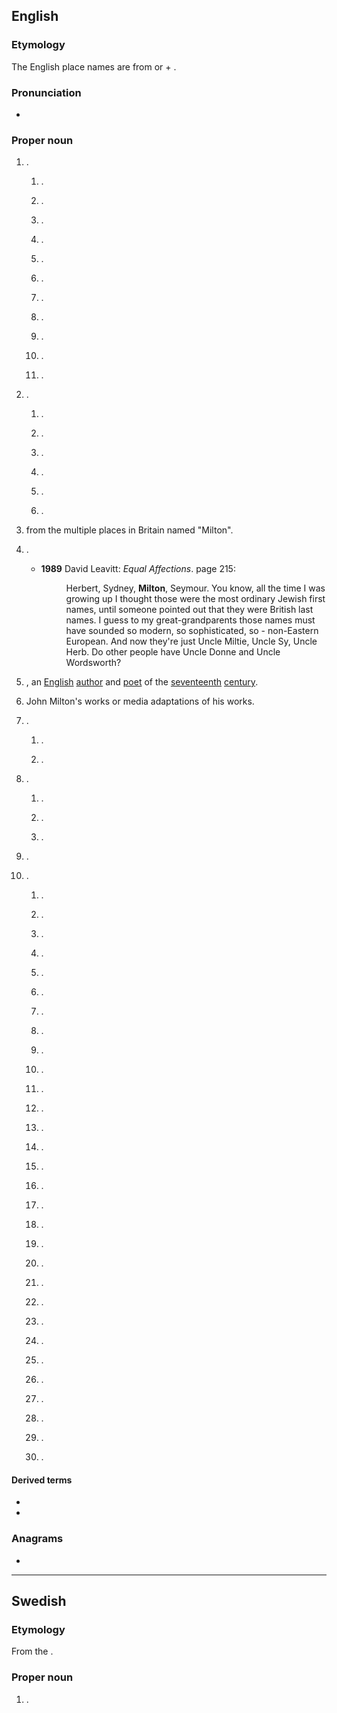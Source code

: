==English==
{{wp}}

===Etymology===
The English place names are from {{der|en|ang|mylen||mill}} or {{m|ang|middel||middle}} + {{m|ang|tun||settlement}}.

===Pronunciation===
* {{IPA|en|/ˈmɪltən/}}

===Proper noun===
{{en-proper noun}}

# {{place|en|place|c/England}}.
## {{place|en|village|county/Cambridgeshire}}.
## {{place|en|village|county/Nottinghamshire}}.
## {{place|en|village|district/Cherwell|county/Oxfordshire}}.
## {{place|en|village|district/Vale of White Horse|county/Oxfordshire}}.
## {{place|en|village|county/Staffordshire}}.
## {{place|en|area|of|city/Portsmouth|county/Hampshire}}.
## {{place|en|hamlet|dist/Carlisle|county/Cumbria}} {{q|OS grid ref NY5560}}. 
## {{place|en|hamlet|dist/South Lakeland|county/Cumbria}} {{q|OS grid ref SD5383}}.
## {{place|en|hamlet|county/Derbyshire}}.
## {{place|en|hamlet|county/Somerset}}.
## {{place|en|hamlet|county/Wiltshire}}. 
# {{place|en|place|c/Scotland}}.
## {{place|en|village|county/Ross and Cromarty}}.
## {{place|en|village|county/Inverness-shire}}.
## {{place|en|district|of|city/Glasgow|county/Lanarkshire}}.
## {{place|en|hamlet|county/Stirlingshire}}.
## {{place|en|hamlet|county/Dunbartonshire}}.
## {{place|en|settlement|in the|islands/Outer Hebrides}}.
# {{surname|en|[[habitational]]|from=Old English|dot=,}} from the multiple places in Britain named "Milton".
# {{given name|en|male|from=surnames}}.
#* '''1989''' David Leavitt: ''Equal Affections''. {{ISBN|0-670-821977}} page 215:
#*: Herbert, Sydney, '''Milton''', Seymour. You know, all the time I was growing up I thought those were the most ordinary Jewish first names, until someone pointed out that they were British last names. I guess to my great-grandparents those names must have sounded so modern, so sophisticated, so - non-Eastern European. And now they're just Uncle Miltie, Uncle Sy, Uncle Herb. Do other people have Uncle Donne and Uncle Wordsworth?
# {{w|John Milton}}, an [[English]] [[author]] and [[poet]] of the  [[seventeenth]] [[century]].
# John Milton's works or media adaptations of his works.
# {{place|en|place|c/Australia}}.
## {{place|en|suburb|of|city/Brisbane|s/Queensland|;|named for nearby Milton Farm, itself for poet John Milton}}.{{cln|en|eponyms}}
## {{place|en|town|s/New South Wales}}.
# {{place|en|place|c/Canada}}.
## {{place|en|town|p/Ontario|;|named for poet John Milton}}.
## {{place|en|village|p/Nova Scotia}}.
## {{place|en|a=A former logging|village|p/Newfoundland and Labrador|;|named for poet John Milton}}. 
# {{place|en|town|r/Otago|c/New Zealand}}.
# {{place|en|place|c/US}}.
## {{place|en|city|s/Georgia|a|suburb|of|city/Atlanta|;|named for Revolutionary War officer {{w|John Milton (Georgia politician)|John Milton}}}}.
## {{place|en|town|s/Massachusetts|;|named for {{w|Milton Abbey}} in [[Dorset]], England}}.
## {{place|en|town|county/Saratoga County|s/New York|;|named for either poet John Milton or a mill in the area}}.
## {{place|en|town|s/Vermont|a|suburb|of|city/Burlington|;|named for British statesman {{w|William Fitzwilliam, Viscount Milton}}}}.
## {{place|en|city|s/Florida|;|perhaps named for poet John Milton, or for the local lumber mill industry}}.
## {{place|en|city|s/Washington}}.
## {{place|en|borough|s/Pennsylvania}}.
## {{place|en|town|s/Delaware|;|named for poet John Milton}}.
## {{place|en|town|county/Rock County|s/Wisconsin|;|named for poet John Milton}}.
## {{place|en|town|s/West Virginia|;|named for landowner Milton Reece}}.
## {{place|en|hamlet|county/Ulster County|s/New York|;|named for poet John Milton}}.
## {{place|en|town|s/New Hampshire|;|named for either a mill in the area or for the Viscount Milton}}.
## {{place|en|city|s/Kentucky}}.
## {{place|en|city|county/Rock County|s/Wisconsin|;|named for poet John Milton}}.
## {{place|en|town|county/Buffalo County|s/Wisconsin}}.
## {{place|en|town|county/Wayne County|s/Indiana|;|named for the watermills in the area}}.
## {{place|en|city|s/Iowa|;|named for the town in Delaware}}.
## {{place|en|village|s/Illinois}}.
## {{place|en|town|s/North Carolina|;|named for a mill in the area}}. 
## {{place|en|unorganized territory|s/Maine}}.
## {{place|en|city|s/North Dakota}}.
## {{place|en|neighborhood|of|city/Kansas City|s/Missouri|;|named for the landowning Milton family}}.
## {{place|en|unincorporated community|s/California|;|named for railroad engineer Milton Latham}}.
## {{place|en|unincorporated community|county/Ohio County|s/Indiana|;|named for the gristmill and sawmill in the area}}. 
## {{place|en|unincorporated community|s/Kansas}}.
## {{place|en|unincorporated community|s/Louisiana|;|named for early resident Dr. Milton R. Cushman and his son, Milton S. Cushman}}. 
## {{place|en|unincorporated community|county/Atchison County|s/Missouri}}.
## {{place|en|unincorporated community|county/Randolph County|s/Missouri|;|named for the town in North Carolina}}.
## {{place|en|unincorporated community|s/Tennessee}}.
## {{place|en|unincorporated community|s/Texas}}.

====Derived terms====
* {{l|en|Milton Keynes}}
* {{l|en|New Milton}}

===Anagrams===
* {{anagrams|en|a=ilmnot|Tilmon|Tomlin}}

{{c|en|Individuals}}

----

==Swedish==

===Etymology===
From the {{der|sv|en|Milton}}.

===Proper noun===
{{sv-proper noun|c}}

# {{given name|sv|male}}.